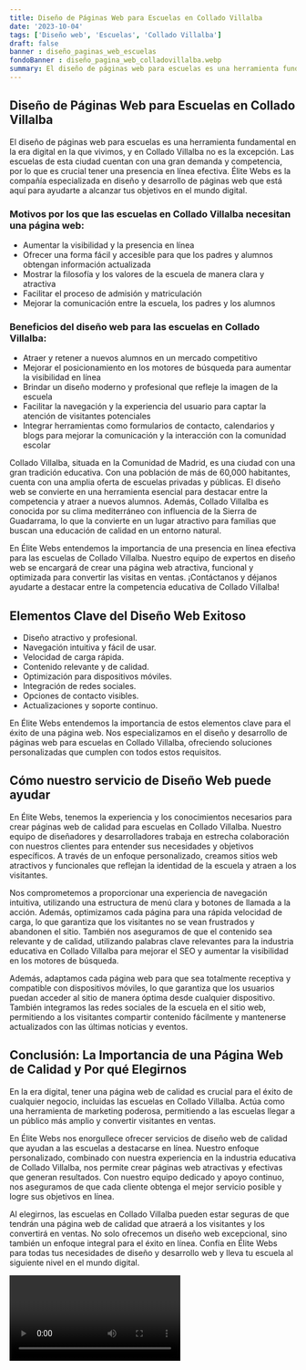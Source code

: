 ```yaml
---
title: Diseño de Páginas Web para Escuelas en Collado Villalba
date: '2023-10-04'
tags: ['Diseño web', 'Escuelas', 'Collado Villalba']
draft: false
banner : diseño_paginas_web_escuelas
fondoBanner : diseño_pagina_web_colladovillalba.webp
summary: El diseño de páginas web para escuelas es una herramienta fundamental en la era digital en la que vivimos, y en Collado Villalba no es la excepción. Las escuelas de esta ciudad cuentan con una gran demanda y competencia, por lo que es crucial tener una presencia en línea efectiva. Élite Webs es la compañía especializada en diseño y desarrollo de páginas web que está aquí para ayudarte a alcanzar tus objetivos en el mundo digital.
---
```


## Diseño de Páginas Web para Escuelas en Collado Villalba

El diseño de páginas web para escuelas es una herramienta fundamental en la era digital en la que vivimos, y en Collado Villalba no es la excepción. Las escuelas de esta ciudad cuentan con una gran demanda y competencia, por lo que es crucial tener una presencia en línea efectiva. Élite Webs es la compañía especializada en diseño y desarrollo de páginas web que está aquí para ayudarte a alcanzar tus objetivos en el mundo digital.

### Motivos por los que las escuelas en Collado Villalba necesitan una página web:

- Aumentar la visibilidad y la presencia en línea
- Ofrecer una forma fácil y accesible para que los padres y alumnos obtengan información actualizada
- Mostrar la filosofía y los valores de la escuela de manera clara y atractiva
- Facilitar el proceso de admisión y matriculación
- Mejorar la comunicación entre la escuela, los padres y los alumnos

### Beneficios del diseño web para las escuelas en Collado Villalba:

- Atraer y retener a nuevos alumnos en un mercado competitivo
- Mejorar el posicionamiento en los motores de búsqueda para aumentar la visibilidad en línea
- Brindar un diseño moderno y profesional que refleje la imagen de la escuela
- Facilitar la navegación y la experiencia del usuario para captar la atención de visitantes potenciales
- Integrar herramientas como formularios de contacto, calendarios y blogs para mejorar la comunicación y la interacción con la comunidad escolar

Collado Villalba, situada en la Comunidad de Madrid, es una ciudad con una gran tradición educativa. Con una población de más de 60,000 habitantes, cuenta con una amplia oferta de escuelas privadas y públicas. El diseño web se convierte en una herramienta esencial para destacar entre la competencia y atraer a nuevos alumnos. Además, Collado Villalba es conocida por su clima mediterráneo con influencia de la Sierra de Guadarrama, lo que la convierte en un lugar atractivo para familias que buscan una educación de calidad en un entorno natural.

En Élite Webs entendemos la importancia de una presencia en línea efectiva para las escuelas de Collado Villalba. Nuestro equipo de expertos en diseño web se encargará de crear una página web atractiva, funcional y optimizada para convertir las visitas en ventas. ¡Contáctanos y déjanos ayudarte a destacar entre la competencia educativa de Collado Villalba!

<GifSeo />

<Cta />

## Elementos Clave del Diseño Web Exitoso

- Diseño atractivo y profesional.
- Navegación intuitiva y fácil de usar.
- Velocidad de carga rápida.
- Contenido relevante y de calidad.
- Optimización para dispositivos móviles.
- Integración de redes sociales.
- Opciones de contacto visibles.
- Actualizaciones y soporte continuo.

En Élite Webs entendemos la importancia de estos elementos clave para el éxito de una página web. Nos especializamos en el diseño y desarrollo de páginas web para escuelas en Collado Villalba, ofreciendo soluciones personalizadas que cumplen con todos estos requisitos.

## Cómo nuestro servicio de Diseño Web puede ayudar

En Élite Webs, tenemos la experiencia y los conocimientos necesarios para crear páginas web de calidad para escuelas en Collado Villalba. Nuestro equipo de diseñadores y desarrolladores trabaja en estrecha colaboración con nuestros clientes para entender sus necesidades y objetivos específicos. A través de un enfoque personalizado, creamos sitios web atractivos y funcionales que reflejan la identidad de la escuela y atraen a los visitantes.

Nos comprometemos a proporcionar una experiencia de navegación intuitiva, utilizando una estructura de menú clara y botones de llamada a la acción. Además, optimizamos cada página para una rápida velocidad de carga, lo que garantiza que los visitantes no se vean frustrados y abandonen el sitio. También nos aseguramos de que el contenido sea relevante y de calidad, utilizando palabras clave relevantes para la industria educativa en Collado Villalba para mejorar el SEO y aumentar la visibilidad en los motores de búsqueda.

Además, adaptamos cada página web para que sea totalmente receptiva y compatible con dispositivos móviles, lo que garantiza que los usuarios puedan acceder al sitio de manera óptima desde cualquier dispositivo. También integramos las redes sociales de la escuela en el sitio web, permitiendo a los visitantes compartir contenido fácilmente y mantenerse actualizados con las últimas noticias y eventos.

## Conclusión: La Importancia de una Página Web de Calidad y Por qué Elegirnos

En la era digital, tener una página web de calidad es crucial para el éxito de cualquier negocio, incluidas las escuelas en Collado Villalba. Actúa como una herramienta de marketing poderosa, permitiendo a las escuelas llegar a un público más amplio y convertir visitantes en ventas.

En Élite Webs nos enorgullece ofrecer servicios de diseño web de calidad que ayudan a las escuelas a destacarse en línea. Nuestro enfoque personalizado, combinado con nuestra experiencia en la industria educativa de Collado Villalba, nos permite crear páginas web atractivas y efectivas que generan resultados. Con nuestro equipo dedicado y apoyo continuo, nos aseguramos de que cada cliente obtenga el mejor servicio posible y logre sus objetivos en línea.

Al elegirnos, las escuelas en Collado Villalba pueden estar seguras de que tendrán una página web de calidad que atraerá a los visitantes y los convertirá en ventas. No solo ofrecemos un diseño web excepcional, sino también un enfoque integral para el éxito en línea. Confía en Élite Webs para todas tus necesidades de diseño y desarrollo web y lleva tu escuela al siguiente nivel en el mundo digital.

<Video />

<CtaBot job='Escuelas' city='Collado Villalba'/>

<Gmaps query='Collado Villalba+españa+maps' />
